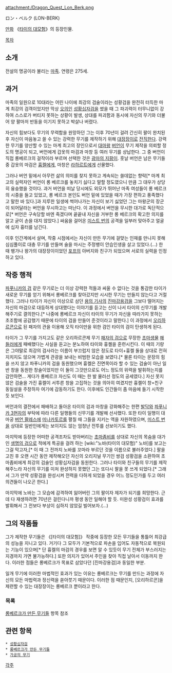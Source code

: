 attachment:/Dragon_Quest_Lon_Berk.png

ロン・ベルク (LON-BERK)

[[만화]] 《[[타이의 대모험]]》의 등장인물. 

[[목차]]

== 소개 ==
전설의 명공이라 불리는 [[마족]]. 연령은 275세.

== 과거 ==
마족의 일원으로 10대라는 어린 나이에 최강의 검술이라는 성황검을 완전히 터득한 마계 최강의 검객이었지만 막상 [[오의]]인 [[성황십자검]]을 썼을 때 그 파괴력이 터무니없이 강하여 스스로가 버티지 못하는 상황이 발생, 상대를 파괴함과 동시에 자신의 무기와 더불어 양 팔마저 반동을 이기지 못하고 박살나 버렸다.

자신의 힘보다도 무기의 무력함을 원망하던 그는 이후 70년이 걸려 간신히 팔이 완치된 후 자신이 마음놓고 쓸 수 있는 강력한 무기를 제작하기 위해 [[대장장이]]로 [[전직]]한다. 강력한 무기를 양산할 수 있는 마계 최고의 장인으로서 [[대마왕]] [[버언]]이 무기 제작을 의뢰할 정도의 명공이 되고, 버언에게 갑옷의 마검과 마창 등 여러 무기를 상납한다. 그 중 버언이 직접 롱베르크의 걸작이라 부르며 선택한 것은 [[광마의 지팡이]]. 훗날 버언은 남은 무기들 중 갑옷의 마검은 [[흉켈]]에게, 마창은 [[라하르트]]에게 선물했다.

그러나 버언 밑에서 아무런 삶의 의미를 찾지 못하고 계속되는 쓸데없는 향락[* 마계 최고의 실력자인 버언이 롱 베르크를 놓치기 싫다고 말할 정도였으니 만큼 그 대우가 상당히 융숭했을 것이다. 과거 버언을 떠날 당시에도 외모가 뛰어난 마족 여성들이 롱 베르크의 시중을 들고 있었고, 롱 베르크 본인도 버언 밑에 있었을 때가 가장 편하고 풍족했다고 말한 바 있다.]과 지루한 일생에 썩어나가는 자신이 보기 싫었던 그는 마왕군의 장군이 되어달라는 버언을 무시하고는 떠난다. 이 과정에서 버언을 무시한 대가로 독단적으로[* 버언은 구속당할 바엔 죽겠다며 끝끝내 자신을 거부한 롱 베르크의 확고한 의지를 알고 굳이 손을 대지 않았다.] 싸움을 걸어온 [[미스트 번]]의 공격을 일부러 맞아주고 얼굴에 십자 흉터를 남긴다.

이후 인간계에서 살며, 작중 시점에서는 자신이 만든 무기에 걸맞는 인재를 만나지 못해 심심풀이로 대충 무기를 만들며 술을 마시는 주정뱅이 안습인생을 살고 있었다.(…) 한 때 뱅가나 왕가의 대장장이이었던 [[포프]]의 아버지와 친구가 되었으며 서로의 실력을 인정하고 있다.

== 작중 행적 ==
[[파푸니카의 검]] 같은 무기로는 더 이상 강력한 적들과 싸울 수 없다는 것을 통감한 타이가 새로운 무기를 얻기 위해서 롱베르크를 찾아갔지만 시시한 무기는 만들지 않는다고 거절했다. 그러나 타이가 자신이 이상으로 삼던 [[용의 기사]]의 [[진마강용검]]을 그보다 떨어지는 자신의 마검으로 대등하게 상대했다는 이야기를 듣고는 신이 나서 타이의 신무기를 개발해주기로 결의한다.[* 나중에 롱베르크 자신이 타이의 무기가 자신을 따라가지 못하는 초조함에 공감했기 때문에 타이의 검을 만들어 준것이라고 말한다.] 이 과정에서 [[오리하르콘]]으로 된 패자의 관을 이용해 오직 타이만을 위한 검인 타이의 검이 탄생하게 된다. 

타이가 그 무기를 가지고도 같은 오리하르콘제 무기 [[패자의 검]]으로 무장한 [[초마생물]] [[해들러]]에게 패배했다는 사실을 듣고는 분노하여 타이와 흉켈을 훈련시킨다. 이 때의 기량은 그야말로 최강의 검사라는 이름이 부끄럽지 않은 정도로 타이+흉켈 둘을 상대로 전혀 지치지도 않으며 가볍게 관광을 보내는 비범한 모습을 보였다.[* 물론 타이는 문장의 힘을 쓰지 않고 파푸니카의 검을 동원했으며 흉켈은 진면목이라 할 수 있는 검술이 아닌 일반 창을 동원한 창술이었지만 이 둘이 그것만으로도 어느 정도의 위력을 발휘하는지를 감안하면... 게다가 롱베르크 자신도 이 때는 한 발 물러선 정도의 공세였다.] 자신 못지 않은 검술을 가진 흉켈이 서투른 창을 고집하는 것을 의아히 여겼지만 흉켈이 창=친구 동일설을 주창하자 여기에 감동하기도 한다. 이후에도 인간들이 좀 마음에 들기 시작한 듯 보인다.

버언과의 결전에서 패배하고 돌아온 타이의 검과 마창을 강화해주는 한편 [[발닥]]와 [[파푸니카 3현자]]의 부탁에 따라 다른 일행들의 신무기를 개발해 선사했다. 또한 타이 일행이 대마궁 [[버언 팔레스]]에 [[미나카토르]]를 펼칠 때 그들을 지키는 역을 자원하였으며, [[미스트 번]]을 상대로 일반인에게는 보이지도 않는 엄청난 전투를 선보이기도 했다.

마지막에 등장한 어떠한 공격조차도 받아버리는 [[초마좀비]]를 상대로 자신의 목숨을 대가인 [[생명의 검]]으로 적에게 특공을 걸려 하는 [wiki:"노바(타이의 대모험)" 노바]를 보고는 그걸 막고자,[* 이 때 그 전까지 노바를 꼬마라 부르던 것을 이름으로 불러주었다.] 팔을 고친 후 오랜 시간 동안 제작해오던 자신의 오리지널 무기인 쌍검 성황검을 소환하여 초마좀비에게 최강의 검술인 성황십자검을 동원한다. 그러나 타이와 친구들의 무기를 제작해주느라 자신의 무기를 미처 완성하지 못했던 그는 또다시 팔을 못 쓰게 되었다.[* 그래서 그가 만약 성황검을 완성시켜 전력을 다하게 되었을 경우 어느 정도인가를 두고 여러 의견들이 나오곤 한다.]

마지막에 노바는 그 모습에 감격하여 잃어버린 그의 팔이자 제자가 되기를 희망한다. 근데 다 재생하려면 70년은 걸린다니까 평생 동안 일해야 할 듯. 미완성 성황검이 효과를 발휘해서 그 전보다 부상이 심하지 않았길 빌어보자.(…)

== 그의 작품들 ==
그가 제작한 무기들은 《[타이의 대모험]》 작중에 등장한 모든 무기들을 통틀어 최강급의 성능을 지니고 있다. 거기다 그 모두가 기본적으로 파손을 입어도 자동적으로 복원되는 기능이 있으며[* 단 흉켈의 마검의 경우를 보면 알 수 있듯이 무기 전체가 부스러지는 지경까지 가면 불가능하다.] 또한 의지가 있어서 주인을 찾아 직접 날아서 이동까지 한다. 이러한 점들은 롱베르크가 목표로 삼았다던 [진마강용검]과 동일한 부분.

일개 무기에 이러한 마법적인 효과가 있는 이유는 롱베르크는 무기를 만드는 과정에 자신의 모든 마법력과 정신력을 쏟아붓기 때문이다. 이러한 점 때문인지, [오리하르콘]을 제련할 수 있는 대장장이는 롱베르크 뿐이라고 한다.

=== 목록 ===
[[롱베르크가 만든 무기들]] 항목 참조

== 관련 항목 ==
 * [[성황십자검]]
 * [[롱베르크가 만든 무기들]]
 * [[가공의 무기]]


[[각주]]
